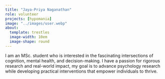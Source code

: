 ```yaml
---
title: "Jaya-Priya Naganathan"
role: volunteer
projects: [hypomania]
image: "../images/user.webp"
about: 
  template: trestles
  image-width: 10em
  image-shape: round
---
```

I am an MSc. student who is interested in the fascinating intersections of cognition, mental health, and decision-making. I have a passion for rigorous research and real-world impact, my goal is to advance psychology research while developing practical interventions that empower individuals to thrive.
